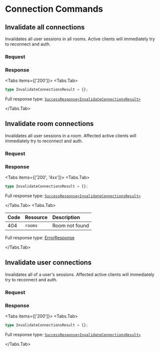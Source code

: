
# Connection Commands

## Invalidate all connections

Invalidates all user sessions in all rooms. Active clients will immediately
try to reconnect and auth.

<Permission name="connections:invalidate" />

### Request

<Resource method="POST" path="/connections/all:invalidate" />

### Response

<Tabs items={['200']}>
<Tabs.Tab>

```typescript copy
type InvalidateConnectionsResult = {};
```

Full response type: [`SuccessResponse<InvalidateConnectionsResult>`](overview#200)

</Tabs.Tab>
</Tabs>

## Invalidate room connections

Invalidates all user sessions in a room. Affected active clients will immediately
try to reconnect and auth.

<Permission name="connections:invalidate" />

### Request

<Resource
  method="POST"
  path="/connections/rooms/{uri-encoded-room-id}:invalidate"
/>

### Response

<Tabs items={['200', '4xx']}>
<Tabs.Tab>

```typescript copy
type InvalidateConnectionsResult = {};
```

Full response type: [`SuccessResponse<InvalidateConnectionsResult>`](overview#200)

</Tabs.Tab>
<Tabs.Tab>

| Code | Resource | Description    |
| :--- | :------- | :------------- |
| 404  | `rooms`  | Room not found |

Full response type: [ErrorResponse](overview#4xx)

</Tabs.Tab>
</Tabs>
## Invalidate user connections

Invalidates all of a user's sessions. Affected active clients will immediately
try to reconnect and auth.

<Permission name="connections:invalidate" />

### Request

<Resource
  method="POST"
  path="/connections/users/{uri-encoded-user-id}:invalidate"
/>

### Response

<Tabs items={['200']}>
<Tabs.Tab>

```typescript copy
type InvalidateConnectionsResult = {};
```

Full response type: [`SuccessResponse<InvalidateConnectionsResult>`](overview#200)

</Tabs.Tab>
</Tabs>
